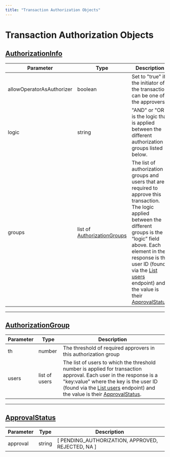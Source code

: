 ```yaml
---
title: "Transaction Authorization Objects"
---
```

  
  # Transaction Authorization Objects

## [AuthorizationInfo](#authorizationinfo)

| Parameter | Type | Description |
| --- | --- | --- |
| allowOperatorAsAuthorizer | boolean | Set to "true" if the initiator of the transaction can be one of the approvers |
| logic | string | "AND" or "OR"; is the logic that is applied between the different authorization groups listed below. |
| groups | list of [AuthorizationGroups](#authorizationgroup) | The list of authorization groups and users that are required to approve this transaction. The logic applied between the different groups is the “logic” field above. Each element in the response is the user ID (found via the [List users](/reference/get_users) endpoint) and the value is their [ApprovalStatus](#approvalstatus) |

* * *

## [AuthorizationGroup](#authorizationgroup)

| Parameter | Type | Description |
| --- | --- | --- |
| th | number | The threshold of required approvers in this authorization group |
| users | list of users | The list of users to which the threshold number is applied for transaction approval. Each user in the response is a "key:value" where the key is the user ID (found via the [List users](/reference/get_users) endpoint) and the value is their [ApprovalStatus](#approvalstatus). |

* * *

## [ApprovalStatus](#approvalstatus)

| Parameter | Type | Description |
| --- | --- | --- |
| approval | string | \[ PENDING\_AUTHORIZATION, APPROVED, REJECTED, NA \] |